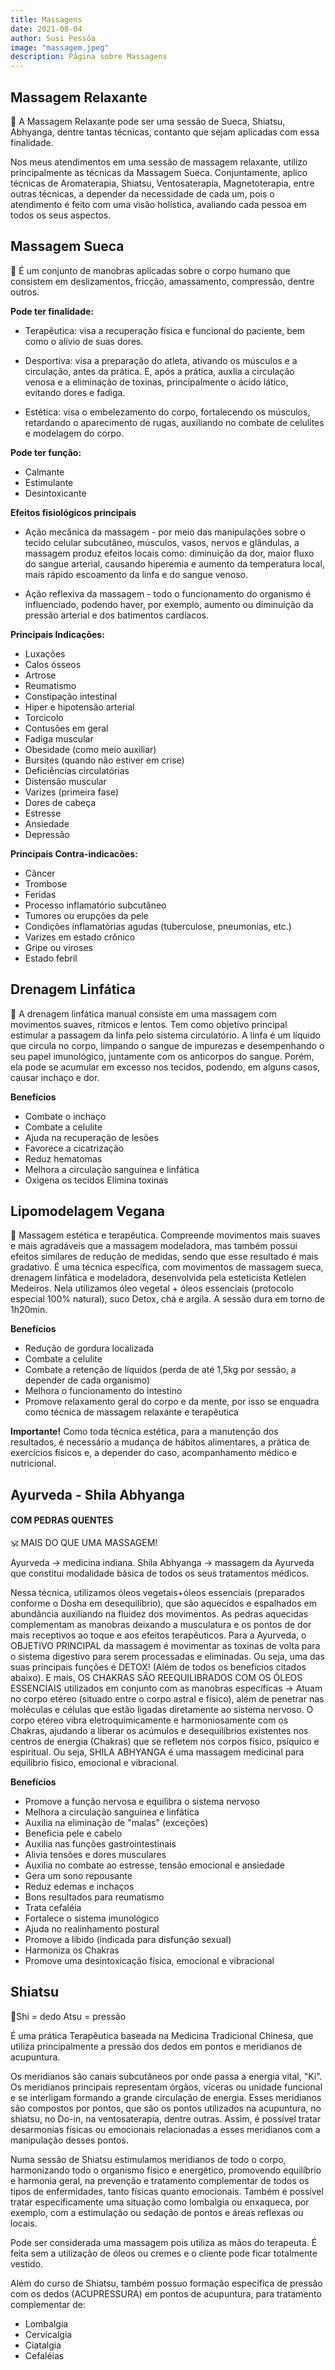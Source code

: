 ```yaml
---
title: Massagens
date: 2021-08-04
author: Susi Pessôa
image: "massagem.jpeg"
description: Página sobre Massagens
---
```


## Massagem Relaxante

🌷 A Massagem Relaxante pode ser uma sessão de Sueca, Shiatsu, Abhyanga, dentre tantas técnicas, contanto que sejam aplicadas com essa finalidade.

Nos meus atendimentos em uma sessão de massagem relaxante, utilizo principalmente as técnicas da Massagem Sueca. Conjuntamente, aplico técnicas de Aromaterapia, Shiatsu, Ventosaterapia, Magnetoterapia, entre outras técnicas, a depender da necessidade de cada um, pois o atendimento é feito com uma visão holística, avaliando cada pessoa em todos os seus aspectos.

## Massagem Sueca

🌷 É um conjunto de manobras aplicadas sobre o corpo humano que consistem em deslizamentos, fricção, amassamento, compressão, dentre outros.

**Pode ter finalidade:**

- Terapêutica: visa a recuperação física e funcional do paciente, bem como o alívio de suas dores.

- Desportiva: visa a preparação do atleta, ativando os músculos e a circulação, antes da prática. E, após a prática, auxlia a circulação venosa e a eliminação de toxinas, principalmente o ácido lático, evitando dores e fadiga.
- Estética: visa o embelezamento do corpo, fortalecendo os músculos, retardando o aparecimento de rugas, auxiliando no combate de celulites e modelagem do corpo.

**Pode ter função:**

- Calmante
- Estimulante
- Desintoxicante

**Efeitos fisiológicos principais**

- Ação mecânica da massagem - por meio das manipulações sobre o tecido celular subcutâneo, músculos, vasos, nervos e glândulas, a massagem produz efeitos locais como: diminuição da dor, maior fluxo do sangue arterial, causando hiperemia e aumento da temperatura local, mais rápido escoamento da linfa e do sangue venoso.

- Ação reflexiva da massagem - todo o funcionamento do organismo é influenciado, podendo haver, por exemplo, aumento ou diminuição da pressão arterial e dos batimentos cardíacos.

**Principais Indicações:**

- Luxações
- Calos ósseos
- Artrose
- Reumatismo
- Constipação intestinal
- Hiper e hipotensão arterial
- Torcicolo
- Contusões em geral
- Fadiga muscular
- Obesidade (como meio auxiliar)
- Bursites (quando não estiver em crise)
- Deficiências circulatórias
- Distensão muscular
- Varizes (primeira fase)
- Dores de cabeça
- Estresse
- Ansiedade
- Depressão

**Principais Contra-indicacões:**

- Câncer
- Trombose
- Feridas
- Processo inflamatório subcutâneo
- Tumores ou erupções da pele
- Condições inflamatórias agudas (tuberculose, pneumonias, etc.)
- Varizes em estado crônico
- Gripe ou viroses
- Estado febril

## Drenagem Linfática

🌷 A drenagem linfática manual consiste em uma massagem com movimentos suaves, rítmicos e lentos. Tem como objetivo principal estimular a passagem da linfa pelo sistema circulatório. A linfa é um líquido que circula no corpo, limpando o sangue de impurezas e desempenhando o seu papel imunológico, juntamente com os anticorpos do sangue. Porém, ela pode se acumular em excesso nos tecidos, podendo, em alguns casos, causar inchaço e dor.

**Benefícios**

- Combate o inchaço
- Combate a celulite
- Ajuda na recuperação de lesões
- Favorece a cicatrização
- Reduz hematomas
- Melhora a circulação sanguínea e linfática
- Oxigena os tecidos
  Elimina toxinas

## Lipomodelagem Vegana

🌷 Massagem estética e terapêutica. Compreende movimentos mais suaves e mais agradáveis que a massagem modeladora, mas também possui efeitos similares de redução de medidas, sendo que esse resultado é mais gradativo. É uma técnica específica, com movimentos de massagem sueca, drenagem linfática e modeladora, desenvolvida pela esteticista Ketlelen Medeiros. Nela utilizamos óleo vegetal + óleos essenciais (protocolo especial 100% natural), suco Detox, chá e argila. A sessão dura em torno de 1h20min.

**Benefícios**

- Redução de gordura localizada
- Combate a celulite
- Combate a retenção de líquidos (perda de até 1,5kg por sessão, a depender de cada organismo)
- Melhora o funcionamento do intestino
- Promove relaxamento geral do corpo e da mente, por isso se enquadra como técnica de massagem relaxante e terapêutica

**Importante!** Como toda técnica estética, para a manutenção dos resultados, é necessário a mudança de hábitos alimentares, a prática de exercícios físicos e, a depender do caso, acompanhamento médico e nutricional.

## Ayurveda - Shila Abhyanga

#### COM PEDRAS QUENTES

🕉️ MAIS DO QUE UMA MASSAGEM!

Ayurveda -> medicina indiana.
Shila Abhyanga -> massagem da Ayurveda que constitui modalidade básica de todos os seus tratamentos médicos.

Nessa técnica, utilizamos óleos vegetais+óleos essenciais (preparados conforme o Dosha em desequilíbrio), que são aquecidos e espalhados em abundância auxiliando na fluidez dos movimentos. As pedras aquecidas complementam as manobras deixando a musculatura e os pontos de dor mais receptivos ao toque e aos efeitos terapêuticos. Para a Ayurveda, o OBJETIVO PRINCIPAL da massagem é movimentar as toxinas de volta para o sistema digestivo para serem processadas e eliminadas. Ou seja, uma das suas principais funções é DETOX! (Além de todos os benefícios citados abaixo). E mais, OS CHAKRAS SÃO REEQUILIBRADOS COM OS ÓLEOS ESSENCIAIS utilizados em conjunto com as manobras específicas -> Atuam no corpo etéreo (situado entre o corpo astral e físico), além de penetrar nas moléculas e células que estão ligadas diretamente ao sistema nervoso. O corpo etéreo vibra eletroquímicamente e harmoniosamente com os Chakras, ajudando a liberar os acúmulos e desequilíbrios existentes nos centros de energia (Chakras) que se refletem nos corpos físico, psíquico e espiritual. Ou seja, SHILA ABHYANGA é uma massagem medicinal para equilíbrio físico, emocional e vibracional.

**Benefícios**

- Promove a função nervosa e equilibra o sistema nervoso
- Melhora a circulação sanguínea e linfática
- Auxilia na eliminação de "malas" (exceções)
- Beneficia pele e cabelo
- Auxilia nas funções gastrointestinais
- Alivia tensões e dores musculares
- Auxilia no combate ao estresse, tensão emocional e ansiedade
- Gera um sono repousante
- Reduz edemas e inchaços
- Bons resultados para reumatismo
- Trata cefaléia
- Fortalece o sistema imunológico
- Ajuda no realinhamento postural
- Promove a libido (indicada para disfunção sexual)
- Harmoniza os Chakras
- Promove uma desintoxicação física, emocional e vibracional

## Shiatsu

🌷Shi = dedo
Atsu = pressão

É uma prática Terapêutica baseada na Medicina Tradicional Chinesa, que utiliza principalmente a pressão dos dedos em pontos e meridianos de acupuntura.

Os meridianos são canais subcutâneos por onde passa a energia vital, "Ki". Os meridianos principais representam órgãos, víceras ou unidade funcional e se interligam formando a grande circulação de energia. Esses meridianos são compostos por pontos, que são os pontos utilizados na acupuntura, no shiatsu, no Do-in, na ventosaterapia, dentre outras. Assim, é possível tratar desarmonias físicas ou emocionais relacionadas a esses meridianos com a manipulação desses pontos.

Numa sessão de Shiatsu estimulamos meridianos de todo o corpo, harmonizando todo o organismo físico e energético, promovendo equilíbrio e harmonia geral, na prevenção e tratamento complementar de todos os tipos de enfermidades, tanto físicas quanto emocionais. Também é possível tratar especificamente uma situação como lombalgia ou enxaqueca, por exemplo, com a estimulação ou sedação de pontos e áreas reflexas ou locais.

Pode ser considerada uma massagem pois utiliza as mãos do terapeuta. É feita sem a utilização de óleos ou cremes e o cliente pode ficar totalmente vestido.

Além do curso de Shiatsu, também possuo formação específica de pressão com os dedos (ACUPRESSURA) em pontos de acupuntura, para tratamento complementar de:

- Lombalgia
- Cervicalgia
- Ciatalgia
- Cefaléias
